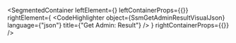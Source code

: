 
<SegmentedContainer
  leftElement={<SsmGetAdminResultDesc />}
  leftContainerProps={{}}
  rightElement={
    <CodeHighlighter
      object={SsmGetAdminResultVisualJson}
      language={"json"}
      title={"Get Admin: Result"}
    />
  }
  rightContainerProps={{}}
/>

